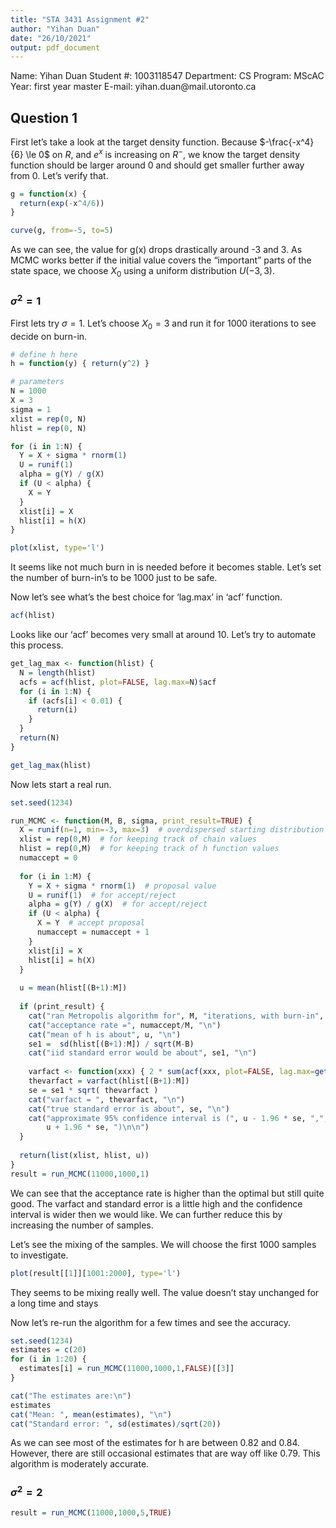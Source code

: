 ```yaml
---
title: "STA 3431 Assignment #2"
author: "Yihan Duan"
date: "26/10/2021"
output: pdf_document
---
```


Name: Yihan Duan
Student #: 1003118547
Department: CS
Program: MScAC
Year: first year master
E-mail: yihan.duan@mail.utoronto.ca

## Question 1

First let's take a look at the target density function. Because $-\frac{-x^4}{6} \le 0$ on $R$, and $e^x$ is increasing on $R^-$, we know the target density function should be larger around 0 and should get smaller further away from 0. Let's verify that.

```R
g = function(x) {
  return(exp(-x^4/6))
}

curve(g, from=-5, to=5)
```

As we can see, the value for g(x) drops drastically around -3 and 3. As MCMC works better if the initial value covers the "important" parts of the state space, we choose $X_0$ using a uniform distribution $U(-3, 3)$.

### $\sigma^2 = 1$

First lets try $\sigma = 1$. Let's choose $X_0 = 3$ and run it for 1000 iterations to see decide on burn-in.

```R
# define h here
h = function(y) { return(y^2) }

# parameters
N = 1000
X = 3
sigma = 1
xlist = rep(0, N)
hlist = rep(0, N)

for (i in 1:N) {
  Y = X + sigma * rnorm(1)
  U = runif(1)
  alpha = g(Y) / g(X)
  if (U < alpha) {
    X = Y
  }
  xlist[i] = X
  hlist[i] = h(X)
}

plot(xlist, type='l')
```

It seems like not much burn in is needed before it becomes stable. Let's set the number of burn-in's to be 1000 just to be safe. 

Now let's see what's the best choice for 'lag.max' in 'acf' function.

```R
acf(hlist)
```

Looks like our 'acf' becomes very small at around 10. Let's try to automate this process.

```R
get_lag_max <- function(hlist) {
  N = length(hlist)
  acfs = acf(hlist, plot=FALSE, lag.max=N)$acf
  for (i in 1:N) {
    if (acfs[i] < 0.01) {
      return(i)
    }
  }
  return(N)
}

get_lag_max(hlist)
```

Now lets start a real run.

```R
set.seed(1234) 

run_MCMC <- function(M, B, sigma, print_result=TRUE) {
  X = runif(n=1, min=-3, max=3)  # overdispersed starting distribution
  xlist = rep(0,M)  # for keeping track of chain values
  hlist = rep(0,M)  # for keeping track of h function values
  numaccept = 0
  
  for (i in 1:M) {
    Y = X + sigma * rnorm(1)  # proposal value
    U = runif(1)  # for accept/reject
    alpha = g(Y) / g(X)  # for accept/reject
    if (U < alpha) {
      X = Y  # accept proposal
      numaccept = numaccept + 1
    }
    xlist[i] = X
    hlist[i] = h(X)
  }
  
  u = mean(hlist[(B+1):M])
  
  if (print_result) {
    cat("ran Metropolis algorithm for", M, "iterations, with burn-in", B, "\n")
    cat("acceptance rate =", numaccept/M, "\n")
    cat("mean of h is about", u, "\n")
    se1 =  sd(hlist[(B+1):M]) / sqrt(M-B)
    cat("iid standard error would be about", se1, "\n")
    
    varfact <- function(xxx) { 2 * sum(acf(xxx, plot=FALSE, lag.max=get_lag_max(hlist))$acf) - 1 }
    thevarfact = varfact(hlist[(B+1):M])
    se = se1 * sqrt( thevarfact )
    cat("varfact = ", thevarfact, "\n")
    cat("true standard error is about", se, "\n")
    cat("approximate 95% confidence interval is (", u - 1.96 * se, ",",
        u + 1.96 * se, ")\n\n")
  }
  
  return(list(xlist, hlist, u))
}
result = run_MCMC(11000,1000,1)
```

We can see that the acceptance rate is higher than the optimal but still quite good. The varfact and standard error is a little high and the confidence interval is wider then we would like. We can further reduce this by increasing the number of samples. 

Let's see the mixing of the samples. We will choose the first 1000 samples to investigate.

```R
plot(result[[1]][1001:2000], type='l')
```

They seems to be mixing really well. The value doesn't stay unchanged for a long time and stays

Now let's re-run the algorithm for a few times and see the accuracy.

```R
set.seed(1234)
estimates = c(20)
for (i in 1:20) {
  estimates[i] = run_MCMC(11000,1000,1,FALSE)[[3]]
}

cat("The estimates are:\n")
estimates
cat("Mean: ", mean(estimates), "\n")
cat("Standard error: ", sd(estimates)/sqrt(20))
```

As we can see most of the estimates for h are between 0.82 and 0.84. However, there are still occasional estimates that are way off like 0.79. This algorithm is moderately accurate.

### $\sigma^2 = 2$

```R
result = run_MCMC(11000,1000,5,TRUE)
```


